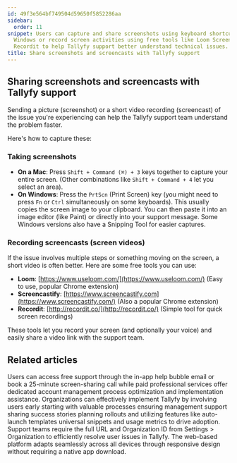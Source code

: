 ```yaml
---
id: 49f3e564bf749504d59650f5852286aa
sidebar:
  order: 11
snippet: Users can capture and share screenshots using keyboard shortcuts on Mac and
  Windows or record screen activities using free tools like Loom Screencastify and
  Recordit to help Tallyfy support better understand technical issues.
title: Share screenshots and screencasts with Tallyfy support
---
```


## Sharing screenshots and screencasts with Tallyfy support

Sending a picture (screenshot) or a short video recording (screencast) of the issue you're experiencing can help the Tallyfy support team understand the problem faster.

Here's how to capture these:

### Taking screenshots

*   **On a Mac**: Press `Shift + Command (⌘) + 3` keys together to capture your entire screen. (Other combinations like `Shift + Command + 4` let you select an area).
*   **On Windows**: Press the `PrtScn` (Print Screen) key (you might need to press `Fn` or `Ctrl` simultaneously on some keyboards). This usually copies the screen image to your clipboard. You can then paste it into an image editor (like Paint) or directly into your support message. Some Windows versions also have a Snipping Tool for easier captures.

### Recording screencasts (screen videos)

If the issue involves multiple steps or something moving on the screen, a short video is often better. Here are some free tools you can use:

*   **Loom**: [https://www.useloom.com/](https://www.useloom.com/) (Easy to use, popular Chrome extension)
*   **Screencastify**: [https://www.screencastify.com](https://www.screencastify.com/) (Also a popular Chrome extension)
*   **Recordit**: [http://recordit.co/](http://recordit.co/) (Simple tool for quick screen recordings)

These tools let you record your screen (and optionally your voice) and easily share a video link with the support team.


## Related articles
<CardGrid>
<LinkTitleCard header="<b>Support > Contact Tallyfy support or engage in professional services</b>" href="/products/pro/miscellaneous/support/how-can-i-contact-tallyfys-support-team/" > Users can access free support through the in-app help bubble email or book a 25-minute screen-sharing call while paid professional services offer dedicated account management process optimization and implementation assistance. </LinkTitleCard>
<LinkTitleCard header="<b>Miscellaneous > Support</b>" href="/products/pro/miscellaneous/support/" > Organizations can effectively implement Tallyfy by involving users early starting with valuable processes ensuring management support sharing success stories planning rollouts and utilizing features like auto-launch templates universal snippets and usage metrics to drive adoption. </LinkTitleCard>
<LinkTitleCard header="<b>Support > Provide necessary info to Tallyfy's support team</b>" href="/products/pro/miscellaneous/support/how-to-provide-necessary-info-to-tallyfy-support/" > Support teams require the full URL and Organization ID from Settings > Organization to efficiently resolve user issues in Tallyfy. </LinkTitleCard>
<LinkTitleCard header="<b>Miscellaneous > Tallyfy on mobile devices</b>" href="/products/pro/miscellaneous/does-tallyfy-work-on-all-devices/" > The web-based platform adapts seamlessly across all devices through responsive design without requiring a native app download. </LinkTitleCard>
</CardGrid>